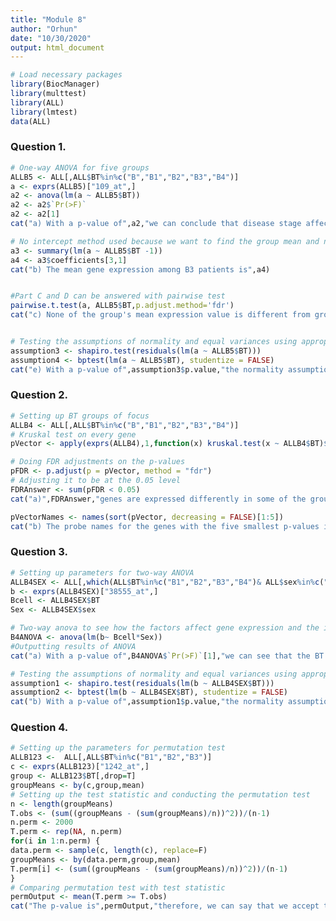 ---
title: "Module 8"
author: "Orhun"
date: "10/30/2020"
output: html_document
---

```{r Setup, include = FALSE}
# Load necessary packages
library(BiocManager)
library(multtest)
library(ALL)
library(lmtest)
data(ALL) 
```


### Question 1.
```{r Question 1, echo = FALSE, warning = FALSE, comment = NULL}
# One-way ANOVA for five groups
ALLB5 <- ALL[,ALL$BT%in%c("B","B1","B2","B3","B4")]
a <- exprs(ALLB5)["109_at",]
a2 <- anova(lm(a ~ ALLB5$BT))
a2 <- a2$`Pr(>F)`
a2 <- a2[1]
cat("a) With a p-value of",a2,"we can conclude that disease stage affects the mean gene expression.")

# No intercept method used because we want to find the group mean and not difference
a3 <- summary(lm(a ~ ALLB5$BT -1))
a4 <- a3$coefficients[3,1]
cat("b) The mean gene expression among B3 patients is",a4)


#Part C and D can be answered with pairwise test
pairwise.t.test(a, ALLB5$BT,p.adjust.method='fdr')
cat("c) None of the group's mean expression value is different from group B because none of the p-values are small enough to reject the null hypotheses.\nd) The group mean of B2 is not equal to B4.")


# Testing the assumptions of normality and equal variances using appropriate tests
assumption3 <- shapiro.test(residuals(lm(a ~ ALLB5$BT))) 
assumption4 <- bptest(lm(a ~ ALLB5$BT), studentize = FALSE) 
cat("e) With a p-value of",assumption3$p.value,"the normality assumption holds.","\nWith a p-value of",assumption4$p.value,"the assumption of homoscedasticity holds.\nSince no assumptions are violated, more robust tests are not needed.")


```



### Question 2.
```{r Question 2, echo = FALSE, warning = FALSE, comment = NULL}
# Setting up BT groups of focus
ALLB4 <- ALL[,ALL$BT%in%c("B","B1","B2","B3","B4")]
# Kruskal test on every gene
pVector <- apply(exprs(ALLB4),1,function(x) kruskal.test(x ~ ALLB4$BT)$p.value)

# Doing FDR adjustments on the p-values
pFDR <- p.adjust(p = pVector, method = "fdr")
# Adjusting it to be at the 0.05 level
FDRAnswer <- sum(pFDR < 0.05)
cat("a)",FDRAnswer,"genes are expressed differently in some of the groups.")

pVectorNames <- names(sort(pVector, decreasing = FALSE)[1:5])
cat("b) The probe names for the genes with the five smallest p-values is:",pVectorNames)
```



### Question 3.
```{r Question 3, echo = FALSE, warning = FALSE, comment = NULL}
# Setting up parameters for two-way ANOVA
ALLB4SEX <- ALL[,which(ALL$BT%in%c("B1","B2","B3","B4")& ALL$sex%in%c("M","F"))]
b <- exprs(ALLB4SEX)["38555_at",]
Bcell <- ALLB4SEX$BT
Sex <- ALLB4SEX$sex

# Two-way anova to see how the factors affect gene expression and the interaction between them
B4ANOVA <- anova(lm(b~ Bcell*Sex))
#Outputting results of ANOVA
cat("a) With a p-value of",B4ANOVA$`Pr(>F)`[1],"we can see that the BT factor affects gene expression.","\nWith a p-value of",B4ANOVA$`Pr(>F)`[2],"we can see that sex does not affect gene expression.","\nWith a p-value of",B4ANOVA$`Pr(>F)`[3],"we can see that there is no significant interaction between the two factors.")

# Testing the assumptions of normality and equal variances using appropriate tests
assumption1 <- shapiro.test(residuals(lm(b ~ ALLB4SEX$BT))) 
assumption2 <- bptest(lm(b ~ ALLB4SEX$BT), studentize = FALSE) 
cat("b) With a p-value of",assumption1$p.value,"the normality assumption does not hold.","\nWith a p-value of",assumption2$p.value,"the assumption of homoscedasticity holds.")
```


### Question 4.
```{r Question 4, echo = FALSE, warning = FALSE, comment = NULL}
# Setting up the parameters for permutation test
ALLB123 <-  ALL[,ALL$BT%in%c("B1","B2","B3")]
c <- exprs(ALLB123)["1242_at",]
group <- ALLB123$BT[,drop=T]
groupMeans <- by(c,group,mean)
# Setting up the test statistic and conducting the permutation test
n <- length(groupMeans)
T.obs <- (sum((groupMeans - (sum(groupMeans)/n))^2))/(n-1)
n.perm <- 2000
T.perm <- rep(NA, n.perm)
for(i in 1:n.perm) {
data.perm <- sample(c, length(c), replace=F)
groupMeans <- by(data.perm,group,mean)
T.perm[i] <- (sum((groupMeans - (sum(groupMeans)/n))^2))/(n-1)
}
# Comparing permutation test with test statistic
permOutput <- mean(T.perm >= T.obs)
cat("The p-value is",permOutput,"therefore, we can say that we accept the null hypothesis of the sample means being equal to the mean.")
```

